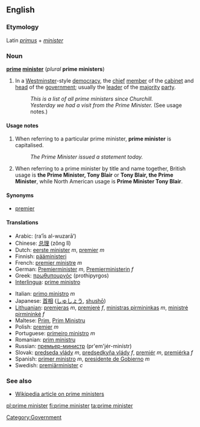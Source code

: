 ==English==

===Etymology===
Latin ''[[primus]]'' + ''[[minister]]''

===Noun===
'''[[prime]] [[minister]]''' (''plural'' '''prime ministers''')

#In a [[Westminster]]-style [[democracy]], the [[chief]] [[member]] of the [[cabinet]] and [[head]] of the [[government]]; usually the [[leader]] of the [[majority]] [[party]].
#:''This is a list of all prime ministers since Churchill.''
#:''Yesterday we had a visit from the Prime Minister.'' (See usage notes.)
[[Category:Government]]

====Usage notes====
#When referring to a particular prime minister, '''prime minister''' is capitalised.
#:''The Prime Minister issued a statement today.''
#When referring to a prime minister by title and name together, British usage is '''the Prime Minister, Tony Blair''' or '''Tony Blair, the Prime Minister''', while North American usage is '''Prime Minister Tony Blair'''.

====Synonyms====
*[[premier]]

====Translations====
{{top}}
*Arabic: {{ARchar|[[رئيس الوزراء]]}} (ra’īs al-wuzarā’) {{m}}
*Chinese: [[总理]] (zǒng lǐ)
*Dutch: [[eerste minister]] ''m'', [[premier#Dutch|premier]] ''m''
*Finnish: [[pääministeri]]
*French: [[premier ministre]] ''m''
*German: [[Premierminister]] ''m'', [[Premierministerin]] ''f''
*Greek: [[πρωθυπουργός]] (prothipyrgos)
*[[Interlingua]]: [[prime ministro]]
{{mid}}
*Italian: [[primo ministro]] ''m''
*Japanese: [[首相]] ([[しゅしょう]], [[shushō]])
*[[Lithuanian]]: [[premjeras]] ''m'', [[premjerė]] ''f'', [[ministras pirmininkas]] ''m'', [[ministrė pirmininkė]] ''f''
*Maltese: [[Prim]], [[Prim Ministru]]
*Polish: [[premier#Polish|premier]] ''m''
*Portuguese: [[primeiro ministro]] ''m''
*Romanian: [[prim ministru]]
*Russian: [[премьер-министр]] (pr'em'jér-minístr) {{m}}
*Slovak: [[predseda vlády]] ''m'', [[predsedkyňa vlády]] ''f'', [[premiér]] ''m'', [[premiérka]] ''f''
*Spanish: [[primer ministro]] ''m'', [[presidente de Gobierno]] ''m''
*Swedish: [[premiärminister]] ''c''
{{bottom}}

===See also===
*[[w:prime minister|Wikipedia article on prime ministers]]

[[pl:prime minister]]
[[fi:prime minister]]
[[ta:prime minister]]